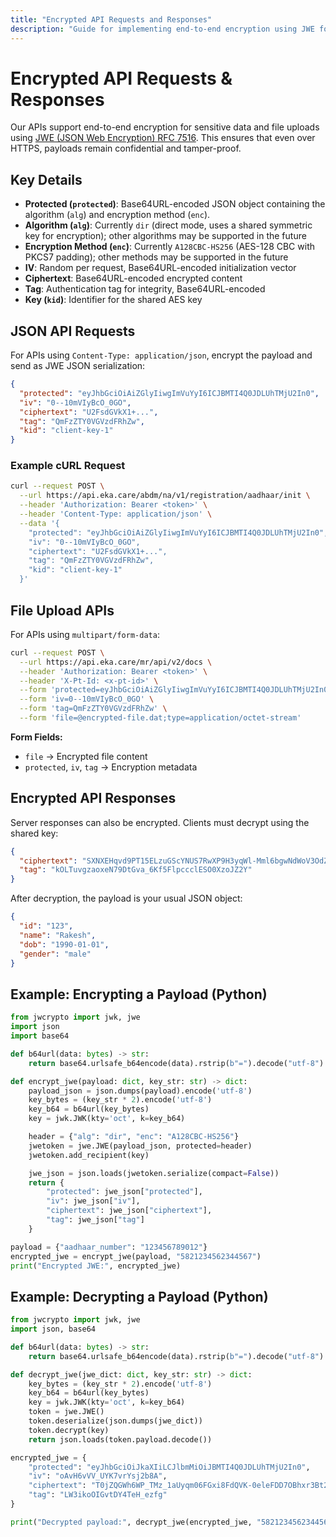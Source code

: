 ```yaml
---
title: "Encrypted API Requests and Responses"
description: "Guide for implementing end-to-end encryption using JWE for Eka Care APIs"
---
```


# Encrypted API Requests & Responses

Our APIs support end-to-end encryption for sensitive data and file uploads using [JWE (JSON Web Encryption) RFC 7516](https://datatracker.ietf.org/doc/html/rfc7516). This ensures that even over HTTPS, payloads remain confidential and tamper-proof.


## Key Details
- **Protected (`protected`)**: Base64URL-encoded JSON object containing the algorithm (`alg`) and encryption method (`enc`).
- **Algorithm (`alg`)**: Currently `dir` (direct mode, uses a shared symmetric key for encryption); other algorithms may be supported in the future
- **Encryption Method (`enc`)**: Currently `A128CBC-HS256` (AES-128 CBC with PKCS7 padding); other methods may be supported in the future
- **IV**: Random per request, Base64URL-encoded initialization vector
- **Ciphertext**: Base64URL-encoded encrypted content
- **Tag**: Authentication tag for integrity, Base64URL-encoded
- **Key (`kid`)**: Identifier for the shared AES key

## JSON API Requests

For APIs using `Content-Type: application/json`, encrypt the payload and send as JWE JSON serialization:

```json
{
  "protected": "eyJhbGciOiAiZGlyIiwgImVuYyI6ICJBMTI4Q0JDLUhTMjU2In0",
  "iv": "0--10mVIyBcO_0GO",
  "ciphertext": "U2FsdGVkX1+...",
  "tag": "QmFzZTY0VGVzdFRhZw",
  "kid": "client-key-1"
}
```

### Example cURL Request

```bash
curl --request POST \
  --url https://api.eka.care/abdm/na/v1/registration/aadhaar/init \
  --header 'Authorization: Bearer <token>' \
  --header 'Content-Type: application/json' \
  --data '{
    "protected": "eyJhbGciOiAiZGlyIiwgImVuYyI6ICJBMTI4Q0JDLUhTMjU2In0",
    "iv": "0--10mVIyBcO_0GO",
    "ciphertext": "U2FsdGVkX1+...",
    "tag": "QmFzZTY0VGVzdFRhZw",
    "kid": "client-key-1"
  }'
```

## File Upload APIs

For APIs using `multipart/form-data`:

```bash
curl --request POST \
  --url https://api.eka.care/mr/api/v2/docs \
  --header 'Authorization: Bearer <token>' \
  --header 'X-Pt-Id: <x-pt-id>' \
  --form 'protected=eyJhbGciOiAiZGlyIiwgImVuYyI6ICJBMTI4Q0JDLUhTMjU2In0' \
  --form 'iv=0--10mVIyBcO_0GO' \
  --form 'tag=QmFzZTY0VGVzdFRhZw' \
  --form 'file=@encrypted-file.dat;type=application/octet-stream'
```

**Form Fields:**
- `file` → Encrypted file content
- `protected`, `iv`, `tag` → Encryption metadata

## Encrypted API Responses

Server responses can also be encrypted. Clients must decrypt using the shared key:

```json
{
  "ciphertext": "SXNXEHqvd9PT15ELzuGScYNUS7RwXP9H3yqWl-Mml6bgwNdWoV3OdZ-Nuzz6C0tHX12Z82VnOL6q5_40vuIxDA",
  "tag": "kOLTuvgzaoxeN79DtGva_6Kf5FlpccclESO0XzoJZ2Y"
}
```

After decryption, the payload is your usual JSON object:
```json
{
  "id": "123",
  "name": "Rakesh",
  "dob": "1990-01-01",
  "gender": "male"
}
```



## Example: Encrypting a Payload (Python)

```python
from jwcrypto import jwk, jwe
import json
import base64

def b64url(data: bytes) -> str:
    return base64.urlsafe_b64encode(data).rstrip(b"=").decode("utf-8")

def encrypt_jwe(payload: dict, key_str: str) -> dict:
    payload_json = json.dumps(payload).encode('utf-8')
    key_bytes = (key_str * 2).encode('utf-8')
    key_b64 = b64url(key_bytes)
    key = jwk.JWK(kty='oct', k=key_b64)

    header = {"alg": "dir", "enc": "A128CBC-HS256"}
    jwetoken = jwe.JWE(payload_json, protected=header)
    jwetoken.add_recipient(key)

    jwe_json = json.loads(jwetoken.serialize(compact=False))
    return {
        "protected": jwe_json["protected"],
        "iv": jwe_json["iv"],
        "ciphertext": jwe_json["ciphertext"],
        "tag": jwe_json["tag"]
    }

payload = {"aadhaar_number": "123456789012"}
encrypted_jwe = encrypt_jwe(payload, "5821234562344567")
print("Encrypted JWE:", encrypted_jwe)
```



## Example: Decrypting a Payload (Python)
```python
from jwcrypto import jwk, jwe
import json, base64

def b64url(data: bytes) -> str:
    return base64.urlsafe_b64encode(data).rstrip(b"=").decode("utf-8")

def decrypt_jwe(jwe_dict: dict, key_str: str) -> dict:
    key_bytes = (key_str * 2).encode('utf-8')
    key_b64 = b64url(key_bytes)
    key = jwk.JWK(kty='oct', k=key_b64)
    token = jwe.JWE()
    token.deserialize(json.dumps(jwe_dict))
    token.decrypt(key)
    return json.loads(token.payload.decode())

encrypted_jwe = {
    "protected": "eyJhbGciOiJkaXIiLCJlbmMiOiJBMTI4Q0JDLUhTMjU2In0",
    "iv": "oAvH6vVV_UYK7vrYsj2b8A",
    "ciphertext": "T0jZQGWh6WP_TMz_1aUyqm06FGxi8FdQVK-0eleFDD7OBhxr3Bt2a1gt4OtbpuSn",
    "tag": "LW3ikoOIGvtDY4TeH_ezfg"
}

print("Decrypted payload:", decrypt_jwe(encrypted_jwe, "5821234562344567"))
```

